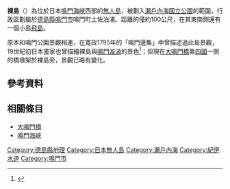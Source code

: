 {{Otheruses|裸島 (電影)|subject=島嶼|other=同名電影⧽}}
{{Infobox 岛
|岛名 = 裸島
|image = [[File:Big_Naruto_Bridge04n3872.jpg|300px]]
|坐标 = {{coord|34|14|13.8|N|134|38|42.7|E|region:JP-36_type:isle_scale:10000|display=inline,title}}
|面积 = 
|周长 = 
|海拔 = 
|海域 = [[鳴門海峽|鳴門海峽]]
|国家 = [[日本|日本]]（[[德島縣|德島縣]]）
}}
'''裸島'''（{{jpn|j=裸島|hg=はだかじま}}）為位於日本[[鳴門海峽|鳴門海峽]]西部的[[無人島|無人島]]，被劃入[[瀨戶內海國立公園|瀨戶內海國立公園]]的範圍，行政區劃屬於[[德島縣|德島縣]][[鳴門市|鳴門市]]鳴門町土佐泊浦。距離{{tsl|ja|鳴門公園}}的{{tsl|ja|相ヶ浜|相濱}}僅約100公尺，在其東南側還有一個小島[[飛島_(鳴門海峽)|飛島]]。

原本和鳴門公園{{tsl|ja|千畳敷|千疊敷}}景觀相連，在寛政1795年的「鳴門邊集」中曾描述過此島景觀，19世紀初日本畫家{{tsl|ja|鈴木芙蓉}}也曾描繪裸島與[[鳴門漩渦|鳴門漩渦]]的景色<ref>{{Cite web| url=http://www.iida-museum.org/user/art/labo/2wa.htm| title=調査紀行よもやま話　第二話　鳴門勝景を追って  －鍋島・裸島編－| publisher=飯田市美術博物館| accessdate=2017-02-10| language=ja| archive-date=2007-12-02| archive-url=https://web.archive.org/web/20071202233329/http://www.iida-museum.org/user/art/labo/2wa.htm| dead-url=no}}</ref>；但現在[[大鳴門橋|大鳴門橋]]靠[[四國|四國]]一側的橋墩架於裸島旁，景觀已略有變化。

== 參考資料 ==
{{Reflist}}

== 相關條目 ==
* [[大鳴門橋|大鳴門橋]]
* [[鳴門海峽|鳴門海峽]]

{{japan-geo-stub}}

{{DEFAULTSORT:Hadaka-jima}}
[[Category:德島縣地理|Category:德島縣地理]]
[[Category:日本無人島|Category:日本無人島]]
[[Category:瀨戶內海|Category:瀨戶內海]]
[[Category:紀伊水道|Category:紀伊水道]]
[[Category:鳴門市|Category:鳴門市]]